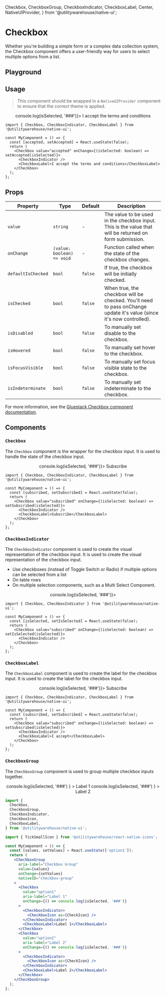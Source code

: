   Checkbox,
  CheckboxGroup,
  CheckboxIndicator,
  CheckboxLabel,
  Center,
  NativeUIProvider,
} from '@utilitywarehouse/native-ui';

<Meta of={CheckboxStories} />

# Checkbox

Whether you're building a simple form or a complex data collection system, the Checkbox component offers a user-friendly way for users to select multiple options from a list.

## Playground

<Primary />

<Controls />

## Usage

> This component should be wrapped in a `NativeUIProvider` component to ensure that the correct theme is applied.

<Canvas>
  <NativeUIProvider>
    <Center>
      <Checkbox value="Label" onChange={() => console.log(isSelected, '###')}>
        <CheckboxIndicator />
        <CheckboxLabel>I accept the terms and conditions</CheckboxLabel>
      </Checkbox>
    </Center>
  </NativeUIProvider>
</Canvas>

```tsx
import { Checkbox, CheckboxIndicator, CheckboxLabel } from '@utilitywarehouse/native-ui';

const MyComponent = () => {
  const [accepted, setAccepted] = React.useState(false);
  return (
    <Checkbox value="accepted" onChange={(isSelected: boolean) => setAccepted(isSelected)}>
      <CheckboxIndicator />
      <CheckboxLabel>I accept the terms and conditions</CheckboxLabel>
    </Checkbox>
  );
};
```

## Props

| Property           | Type                       | Default | Description                                                                                                          |
| ------------------ | -------------------------- | ------- | -------------------------------------------------------------------------------------------------------------------- |
| `value`            | `string`                   | -       | The value to be used in the checkbox input. This is the value that will be returned on form submission.              |
| `onChange`         | `(value: boolean) => void` | -       | Function called when the state of the checkbox changes.                                                              |
| `defaultIsChecked` | `bool`                     | `false` | If true, the checkbox will be initially checked.                                                                     |
| `isChecked`        | `bool`                     | `false` | When true, the checkbox will be checked. You'll need to pass onChange update it's value (since it's now controlled). |
| `isDisabled`       | `bool`                     | `false` | To manually set disable to the checkbox.                                                                             |
| `isHovered`        | `bool`                     | `false` | To manually set hover to the checkbox.                                                                               |
| `isFocusVisible`   | `bool`                     | `false` | To manually set focus visible state to the checkbox.                                                                 |
| `isIndeterminate`  | `bool`                     | `false` | To manually set indeterminate to the checkbox.                                                                       |

For more information, see the [Gluestack Checkbox component documentation](https://gluestack.io/ui/docs/components/forms/checkbox).

## Components

### `Checkbox`

The `Checkbox` component is the wrapper for the checkbox input. It is used to handle the state of the checkbox input.

<Canvas>
  <NativeUIProvider>
    <Center>
      <Checkbox value="Label" onChange={() => console.log(isSelected, '###')}>
        <CheckboxIndicator />
        <CheckboxLabel>Subscribe</CheckboxLabel>
      </Checkbox>
    </Center>
  </NativeUIProvider>
</Canvas>

```tsx
import { Checkbox, CheckboxIndicator, CheckboxLabel } from '@utilitywarehouse/native-ui';

const MyComponent = () => {
  const [subscribed, setSubscribed] = React.useState(false);
  return (
    <Checkbox value="subscribed" onChange={(isSelected: boolean) => setSubscribed(isSelected)}>
      <CheckboxIndicator />
      <CheckboxLabel>Subscribe</CheckboxLabel>
    </Checkbox>
  );
};
```

### `CheckboxIndicator`

The `CheckboxIndicator` component is used to create the visual representation of the checkbox input. It is used to create the visual representation of the checkbox input.

- Use checkboxes (instead of Toggle Switch or Radio) if multiple options can be selected from a list
- On table rows
- On multiple selection components, such as a Multi Select Component.

<Canvas>
  <NativeUIProvider>
    <Center>
      <Checkbox value="Label" onChange={() => console.log(isSelected, '###')}>
        <CheckboxIndicator />
      </Checkbox>
    </Center>
  </NativeUIProvider>
</Canvas>

```tsx
import { Checkbox, CheckboxIndicator } from '@utilitywarehouse/native-ui';

const MyComponent = () => {
  const [isSelected, setIsSelected] = React.useState(false);
  return (
    <Checkbox value="subscribed" onChange={(isSelected: boolean) => setIsSelected(isSelected)}>
      <CheckboxIndicator />
    </Checkbox>
  );
};
```

### `CheckboxLabel`

The `CheckboxLabel` component is used to create the label for the checkbox input. It is used to create the label for the checkbox input.

<Canvas>
  <NativeUIProvider>
    <Center>
      <Checkbox value="Label" onChange={() => console.log(isSelected, '###')}>
        <CheckboxIndicator />
        <CheckboxLabel>Subscribe</CheckboxLabel>
      </Checkbox>
    </Center>
  </NativeUIProvider>
</Canvas>

```tsx
import { Checkbox, CheckboxIndicator, CheckboxLabel } from '@utilitywarehouse/native-ui';

const MyComponent = () => {
  const [subscribed, setSubscribed] = React.useState(false);
  return (
    <Checkbox value="subscribed" onChange={(isSelected: boolean) => setSubscribed(isSelected)}>
      <CheckboxIndicator />
      <CheckboxLabel>I accept</CheckboxLabel>
    </Checkbox>
  );
};
```

### `CheckboxGroup`

The `CheckboxGroup` component is used to group multiple checkbox inputs together.

<Canvas>
  <NativeUIProvider>
    <Center>
      <CheckboxGroup
        aria-label="Checkbox Group"
        value={['Label 1']}
        nativeID="checkbox-group"
      >
        <Checkbox
          value="Label 1"
          aria-label="Label 1"
          onChange={() =>
            console.log(isSelected, '###')
          }
        >
          <CheckboxIndicator />
          <CheckboxLabel>Label 1</CheckboxLabel>
        </Checkbox>
        <Checkbox
          value="Label 2"
          aria-label="Label 2"
          onChange={() =>
            console.log(isSelected, '###')
          }
        >
          <CheckboxIndicator />
          <CheckboxLabel>Label 2</CheckboxLabel>
        </Checkbox>
      </CheckboxGroup>
    </Center>

  </NativeUIProvider>
</Canvas>

```jsx
import {
  Checkbox,
  CheckboxGroup,
  CheckboxIndicator,
  CheckboxIcon,
  CheckboxLabel,
} from '@utilitywarehouse/native-ui';

import { TickSmallIcon } from '@utilitywarehouse/react-native-icons';

const MyComponent = () => {
  const [values, setValues] = React.useState(['option1']);
  return (
    <CheckboxGroup
      aria-label="Checkbox Group"
      value={values}
      onChange={setValues}
      nativeID="checkbox-group"
    >
      <Checkbox
        value="option1"
        aria-label="Label 1"
        onChange={() => console.log(isSelected, '###')}
      >
        <CheckboxIndicator>
          <CheckboxIcon as={CheckIcon} />
        </CheckboxIndicator>
        <CheckboxLabel>Label 1</CheckboxLabel>
      </Checkbox>
      <Checkbox
        value="option2"
        aria-label="Label 2"
        onChange={() => console.log(isSelected, '###')}
      >
        <CheckboxIndicator>
          <CheckboxIcon as={CheckIcon} />
        </CheckboxIndicator>
        <CheckboxLabel>Label 2</CheckboxLabel>
      </Checkbox>
    </CheckboxGroup>
  );
};
```
